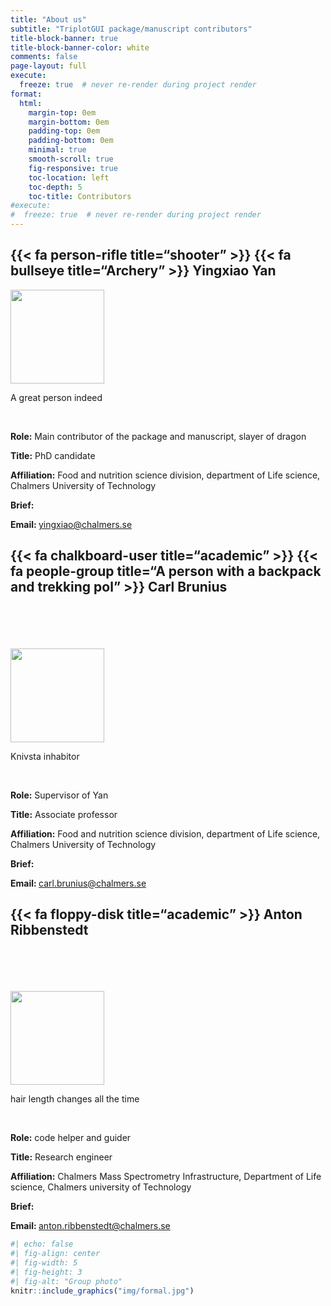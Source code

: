 ```yaml
---
title: "About us"
subtitle: "TriplotGUI package/manuscript contributors"
title-block-banner: true
title-block-banner-color: white
comments: false
page-layout: full
execute:
  freeze: true  # never re-render during project render
format:
  html: 
    margin-top: 0em
    margin-bottom: 0em
    padding-top: 0em
    padding-bottom: 0em
    minimal: true
    smooth-scroll: true
    fig-responsive: true
    toc-location: left
    toc-depth: 5
    toc-title: Contributors
#execute:
#  freeze: true  # never re-render during project render
---
```


## {{< fa person-rifle title="shooter" >}} {{< fa bullseye title="Archery" >}} Yingxiao Yan

::: column-margin
![](img/formal.jpg){width="150px"}

::: {.extra-small-text .dark-gray-text .topbr}
A great person indeed
:::

<br>
:::

<strong> Role:</strong> Main contributor of the package and manuscript, slayer of dragon

<strong> Title:</strong> PhD candidate

<strong> Affiliation:</strong> Food and nutrition science division, department of Life science, Chalmers University of Technology

<strong> Brief:</strong>

<strong> Email: </strong> <a href="mailto:yingxiao@chalmers.se">yingxiao\@chalmers.se </a>

## {{< fa chalkboard-user title="academic" >}} {{< fa people-group title="A person with a backpack and trekking pol" >}} Carl Brunius

::: column-margin
<br> <br> <br> <br> ![](img/carlbru.jpg){width="150px"}

::: {.extra-small-text .dark-gray-text .topbr}
Knivsta inhabitor
:::

<br>
:::

<strong> Role:</strong> Supervisor of Yan

<strong> Title:</strong> Associate professor

<strong> Affiliation:</strong> Food and nutrition science division, department of Life science, Chalmers University of Technology

<strong> Brief:</strong>

<strong> Email: </strong> <a href="mailto:carl.brunius@chalmers.se">carl.brunius\@chalmers.se </a>

## {{< fa floppy-disk title="academic" >}} Anton Ribbenstedt

::: column-margin
<br> <br> <br> <br> ![](img/antonri.jpg){width="150px"}

::: {.extra-small-text .dark-gray-text .topbr}
hair length changes all the time
:::

<br>
:::

<strong> Role:</strong> code helper and guider

<strong> Title:</strong> Research engineer

<strong> Affiliation:</strong> Chalmers Mass Spectrometry Infrastructure, Department of Life science, Chalmers university of Technology

<strong> Brief:</strong>

<strong> Email: </strong> <a href="mailto:anton.ribbenstedt@chalmers.se">anton.ribbenstedt\@chalmers.se </a>

```r
#| echo: false
#| fig-align: center
#| fig-width: 5
#| fig-height: 3
#| fig-alt: "Group photo"
knitr::include_graphics("img/formal.jpg")
```
